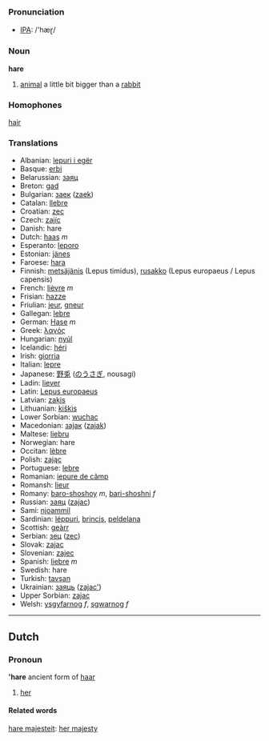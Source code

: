 === Pronunciation ===
*[[w:IPA|IPA]]: /'hæɽ/

=== Noun ===

'''hare'''

# [[animal]] a little bit bigger than a [[rabbit]]

=== Homophones ===

[[hair]]

=== Translations ===

*Albanian: [[lepuri i egër]]
*Basque: [[erbi]]
*Belarussian: [[заяц]]
*Breton: [[gad]]
*Bulgarian: [[заек]] ([[zaek]])
*Catalan: [[llebre]]
*Croatian: [[zec]]
*Czech: [[zajíc]]
*Danish: hare
*Dutch: [[haas]] ''m''
*Esperanto: [[leporo]]
*Estonian: [[jänes]]
*Faroese: [[hara]]
*Finnish: [[metsäjänis]] (Lepus timidus), [[rusakko]] (Lepus europaeus / Lepus capensis)
*French: [[lièvre]] ''m''
*Frisian: [[hazze]]
*Friulian: [[jeur]], [[gneur]]
*Gallegan: [[lebre]]
*German: [[Hase]] ''m''
*Greek: [[λαγός]] '' ''
*Hungarian: [[nyúl]]
*Icelandic: [[héri]]
*Irish: [[giorria]]
*Italian: [[lepre]] '' ''
*Japanese: [[野兎]] ([[のうさぎ]], nousagi)
*Ladin: [[liever]]
*Latin: [[Lepus europaeus]] '' ''
*Latvian: [[zaķis]]
*Lithuanian: [[kiškis]]
*Lower Sorbian: [[wuchac]]
*Macedonian: [[заjак]] ([[zajak]])
*Maltese: [[liebru]]
*Norwegian: hare
*Occitan: [[lèbre]]
*Polish: [[zając]] '' ''
*Portuguese: [[lebre]]
*Romanian: [[iepure de câmp]]
*Romansh: [[lieur]]
*Romany: [[baro-shoshoy]] ''m'', [[bari-shoshni]] ''f''
*Russian: [[заяц]] ([[zajac]]) '' ''
*Sami: [[njoammil]]
*Sardinian: [[léppuri]], [[brincis]], [[peldelana]]
*Scottish: [[geàrr]]
*Serbian: [[зец]] ([[zec]])
*Slovak: [[zajac]]
*Slovenian: [[zajec]]
*Spanish: [[liebre]] ''m''
*Swedish: hare
*Turkish: [[tavşan]]
*Ukrainian: [[заяць]] ([[zajac']])
*Upper Sorbian: [[zajac]]
*Welsh: [[ysgyfarnog]] ''f'', [[sgwarnog]] ''f''

----
==Dutch==
===Pronoun===
''''hare''' ancient form of [[haar]]

# [[her]]

====Related words====
[[hare majesteit]]: [[her majesty]]